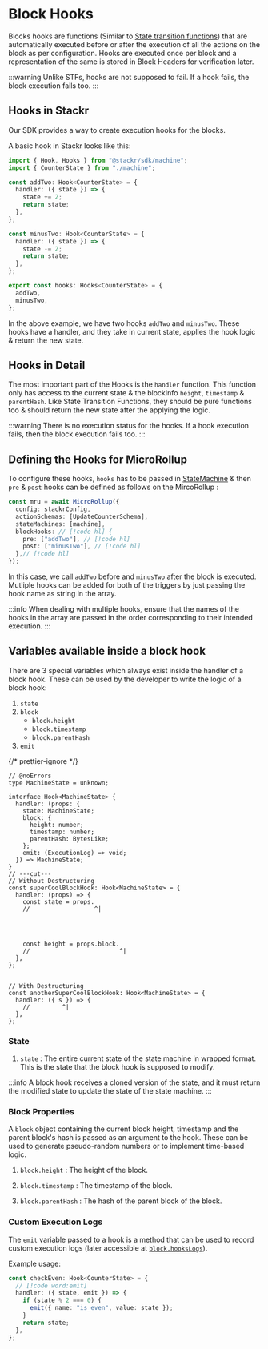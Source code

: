 # Block Hooks

Blocks hooks are functions (Similar to [State transition functions](/build/framework/state-machine/state-transitions)) that are automatically executed before or after the execution of all the actions on the block as per configuration. Hooks are executed once per block and a representation of the same is stored in Block Headers for verification later.

:::warning
Unlike STFs, hooks are not supposed to fail. If a hook fails, the block execution fails too.
:::

## Hooks in Stackr

Our SDK provides a way to create execution hooks for the blocks.

A basic hook in Stackr looks like this:

```ts [hooks.ts]
import { Hook, Hooks } from "@stackr/sdk/machine";
import { CounterState } from "./machine";

const addTwo: Hook<CounterState> = {
  handler: ({ state }) => {
    state += 2;
    return state;
  },
};

const minusTwo: Hook<CounterState> = {
  handler: ({ state }) => {
    state -= 2;
    return state;
  },
};

export const hooks: Hooks<CounterState> = {
  addTwo,
  minusTwo,
};
```

In the above example, we have two hooks `addTwo` and `minusTwo`. These hooks have a handler, and they take in current state, applies the hook logic & return the new state.

## Hooks in Detail

The most important part of the Hooks is the `handler` function. This function only has access to the current state & the blockInfo `height`, `timestamp` & `parentHash`. Like State Transition Functions, they should be pure functions too & should return the new state after the applying the logic.

:::warning
There is no execution status for the hooks. If a hook execution fails, then the block execution fails too.
:::

## Defining the Hooks for MicroRollup

To configure these hooks, `hooks` has to be passed in [StateMachine](/build/framework/state-machine/introduction#state-machines-in-stackr) & then `pre` & `post` hooks can be defined as follows on the MircoRollup :

```ts [mru.ts]
const mru = await MicroRollup({
  config: stackrConfig,
  actionSchemas: [UpdateCounterSchema],
  stateMachines: [machine],
  blockHooks: // [!code hl] {
    pre: ["addTwo"], // [!code hl]
    post: ["minusTwo"], // [!code hl]
  },// [!code hl]
});
```

In this case, we call `addTwo` before and `minusTwo` after the block is executed. Mutliple hooks can be added for both of the triggers by just passing the hook name as string in the array.

:::info
When dealing with multiple hooks, ensure that the names of the hooks in the array are passed in the order corresponding to their intended execution.
:::

## Variables available inside a block hook

There are 3 special variables which always exist inside the handler of a block hook. These can be used by the developer to write the logic of a block hook:

1. `state`
2. `block`
   - `block.height`
   - `block.timestamp`
   - `block.parentHash`
3. `emit`

{/* prettier-ignore */}
```tsx twoslash [hooks.ts]
// @noErrors
type MachineState = unknown;

interface Hook<MachineState> {
  handler: (props: {
    state: MachineState;
    block: {
      height: number;
      timestamp: number;
      parentHash: BytesLike;
    };
    emit: (ExecutionLog) => void; 
  }) => MachineState;
}
// ---cut---
// Without Destructuring
const superCoolBlockHook: Hook<MachineState> = {
  handler: (props) => {
    const state = props.
    //                  ^|




    const height = props.block.
    //                         ^|
  },
};


// With Destructuring
const anotherSuperCoolBlockHook: Hook<MachineState> = {
  handler: ({ s }) => {
    //         ^|
  },
};
```

### State

1. `state` : The entire current state of the state machine in wrapped format. This is the state that the block hook is supposed to modify.

:::info
A block hook receives a cloned version of the state, and it must return the modified state to update the state of the state machine.
:::

### Block Properties

A `block` object containing the current block height, timestamp and the parent block's hash is passed as an argument to the hook. These can be used to generate pseudo-random numbers or to implement time-based logic.

1. `block.height` : The height of the block.

2. `block.timestamp` : The timestamp of the block.

3. `block.parentHash` : The hash of the parent block of the block.

### Custom Execution Logs

The `emit` variable passed to a hook is a method that can be used to record custom execution logs (later accessible at [`block.hooksLogs`](/build/framework/block)).

Example usage:

```ts [hooks.ts]
const checkEven: Hook<CounterState> = {
  // [!code word:emit]
  handler: ({ state, emit }) => {
    if (state % 2 === 0) {
      emit({ name: "is_even", value: state });
    }
    return state;
  },
};
```

